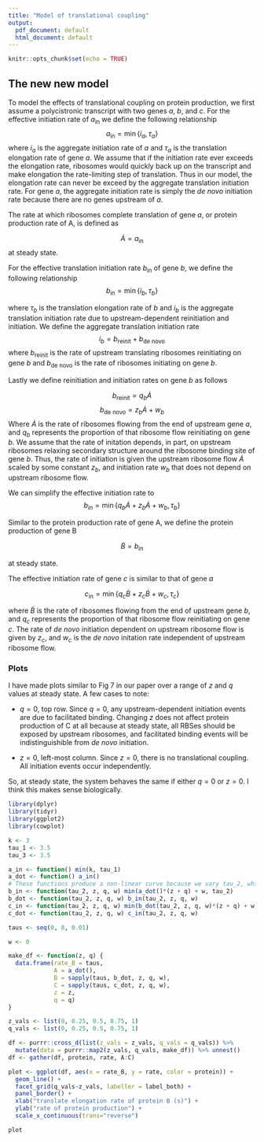 ```yaml
---
title: "Model of translational coupling"
output:
  pdf_document: default
  html_document: default
---
```


```r
knitr::opts_chunk$set(echo = TRUE)
```

## The new new model

To model the effects of translational coupling on protein production, we first assume a polycistronic transcript with two genes $a$, $b$, and $c$. For the effective initiation rate of $a_\text{in}$ we define the following relationship
$$a_\text{in} = \min\left\{i_a, \tau_a\right\}$$
where $i_a$ is the aggregate initiation rate of $a$ and $\tau_a$ is the translation elongation rate of gene $a$. We assume that if the initiation rate ever exceeds the elongation rate, ribosomes would quickly back up on the transcript and make elongation the rate-limiting step of translation. Thus in our model, the elongation rate can never be exceed by the aggregate translation initiation rate. For gene $a$, the aggregate initiation rate is simply the _de novo_ initiation rate because there are no genes upstream of $a$.

The rate at which ribosomes complete translation of gene $a$, or protein production rate of A, is defined as

$$ \dot{A} = a_\text{in} $$
at steady state.

For the effective translation initiation rate $b_\text{in}$ of gene $b$, we define the following relationship
$$b_\text{in} = \min\left\{i_b, \tau_b\right\}$$

where $\tau_b$ is the translation elongation rate of $b$ and $i_b$ is the aggregate translation initiation rate due to upstream-dependent reinitiation and \textit{de novo} initiation. We define the aggregate translation initiation rate
$$i_b = b_\text{reinit} + b_\text{de novo}$$
where $b_\text{reinit}$ is the rate of upstream translating ribosomes reinitiating on gene $b$ and $b_\text{de novo}$ is the rate of ribosomes initiating \textit{de novo} on gene $b$.

Lastly we define reinitiation and \textit{de novo} initiation rates on gene $b$ as follows

$$b_\text{reinit} = q_b\dot{A}$$
$$b_\text{de novo} = z_b\dot{A} + w_b$$
Where $\dot{A}$ is the rate of ribosomes flowing from the end of upstream gene $a$, and $q_b$ represents the proportion of that ribosome flow reinitiating on gene $b$. We assume that the rate of \textit{de novo} initation depends, in part, on upstream ribosomes relaxing secondary structure around the ribosome binding site of gene $b$. Thus, the rate of \textit{de novo} initiation is given the upstream ribosome flow $\dot{A}$ scaled by some constant $z_b$, and \textit{de novo} initiation rate $w_b$ that does not depend on upstream ribosome flow.

We can simplify the effective initiation rate to
$$b_\text{in} = \min\left\{q_b\dot{A} + z_b\dot{A} + w_b, \tau_b\right\}$$

Similar to the protein production rate of gene A, we define the protein production of gene B 

$$ \dot{B} = b_\text{in} $$

at steady state.

The effective initiation rate of gene $c$ is similar to that of gene $a$

$$c_\text{in} = \min\left\{q_c\dot{B} + z_c\dot{B} + w_c, \tau_c\right\}$$

where $\dot{B}$ is the rate of ribosomes flowing from the end of upstream gene $b$, and $q_c$ represents the proportion of that ribosome flow reinitiating on gene $c$. The rate of _de novo_ initiation dependent on upstream ribosome flow is given by $z_c$, and $w_c$ is the _de novo_ initation rate independent of upstream ribosome flow. 

### Plots

I have made plots similar to Fig 7 in our paper over a range of $z$ and $q$ values at steady state. A few cases to note:

* $q = 0$, top row. Since $q = 0$, any upstream-dependent initiation events are due to facilitated binding. Changing $z$ does not affect protein production of C at all because at steady state, all RBSes should be exposed by upstream ribosomes, and facilitated binding events will be indistinguishible from _de novo_ initiation.

* $z = 0$, left-most column. Since $z = 0$, there is no translational coupling. All initiation events occur independently.

So, at steady state, the system behaves the same if either $q = 0$ or $z = 0$. I think this makes sense biologically.

```r
library(dplyr)
library(tidyr)
library(ggplot2)
library(cowplot)

k <- 3
tau_1 <- 3.5
tau_3 <- 3.5

a_in <- function() min(k, tau_1)
a_dot <- function() a_in()
# These functions produce a non-linear curve because we vary tau_2, which is in the denominator
b_in <- function(tau_2, z, q, w) min(a_dot()*(z + q) + w, tau_2)
b_dot <- function(tau_2, z, q, w) b_in(tau_2, z, q, w)
c_in <- function(tau_2, z, q, w) min(b_dot(tau_2, z, q, w)*(z + q) + w, tau_3)
c_dot <- function(tau_2, z, q, w) c_in(tau_2, z, q, w)

taus <- seq(0, 8, 0.01)

w <- 0

make_df <- function(z, q) {
  data.frame(rate_B = taus,
             A = a_dot(),
             B = sapply(taus, b_dot, z, q, w),
             C = sapply(taus, c_dot, z, q, w),
             z = z,
             q = q)
}

z_vals <- list(0, 0.25, 0.5, 0.75, 1)
q_vals <- list(0, 0.25, 0.5, 0.75, 1)

df <- purrr::cross_d(list(z_vals = z_vals, q_vals = q_vals)) %>% 
  mutate(data = purrr::map2(z_vals, q_vals, make_df)) %>% unnest()
df <- gather(df, protein, rate, A:C)

plot <- ggplot(df, aes(x = rate_B, y = rate, color = protein)) +
  geom_line() +
  facet_grid(q_vals~z_vals, labeller = label_both) +
  panel_border() +
  xlab("translate elongation rate of protein B (s)") +
  ylab("rate of protein production") +
  scale_x_continuous(trans="reverse")

plot
```
